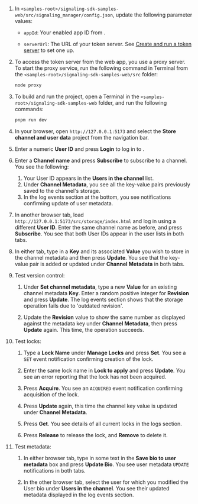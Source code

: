 <PlatformWrapper platform="web">

1. In `<samples-root>/signaling-sdk-samples-web/src/signaling_manager/config.json`, update the following parameter values:

    * `appId`: Your <Vpd k="NAME" /> enabled app ID from <Link target="_blank" to="{{global.AGORA_CONSOLE_URL}}"><Vg k="CONSOLE" /></Link>.

    * `serverUrl`: The URL of your token server. See [Create and run a token server](../get-started/authentication-workflow#create-and-run-a-token-server) to set one up.


1. To access the token server from the web app, you use a proxy server. To start the proxy service, run the following command in Terminal from the `<samples-root>/signaling-sdk-samples-web/src` folder:

    ```bash
    node proxy
    ```

1. To build and run the project, open a Terminal in the `<samples-root>/signaling-sdk-samples-web` folder, and run the following commands:

    ``` bash
    pnpm run dev
    ```

1. In your browser, open `http://127.0.0.1:5173` and select the **Store channel and user data** project from the navigation bar.

1. Enter a numeric **User ID** and press **Login** to log in to <Vg k="MESS" />.

1. Enter a **Channel name** and press **Subscribe** to subscribe to a channel. You see the following:

    1. Your User ID appears in the **Users in the channel** list.
    1. Under **Channel Metadata**, you see all the key-value pairs previously saved to the channel's storage.
    1. In the log events section at the bottom, you see notifications confirming update of user metadata.  

1. In another browser tab, load `http://127.0.0.1:5173/src/storage/index.html` and log in using a different **User ID**. Enter the same channel name as before, and press **Subscribe**. You see that both User IDs appear in the user lists in both tabs.

1. In either tab, type in a **Key** and its associated **Value** you wish to store in the channel metadata and then press **Update**. You see that the key-value pair is added or updated under **Channel Metadata** in both tabs.

1. Test version control:

    1. Under **Set channel metadata**, type a new **Value** for an existing channel metadata **Key**. Enter a random positive integer for **Revision** and press **Update**. The log events section shows that the storage operation fails due to 'outdated revision'. 
    
    1. Update the **Revision** value to show the same number as displayed against the metadata key under **Channel Metadata**, then press **Update** again. This time, the operation succeeds.

1. Test locks:

    1. Type a **Lock Name** under **Manage Locks** and press **Set**. You see a `SET` event notification confirming creation of the lock.

    1. Enter the same lock name in **Lock to apply** and press **Update**. You see an error reporting that the lock has not been acquired.

    1. Press **Acquire**. You see an `ACQUIRED` event notification confirming acquisition of the lock. 
    
    1. Press **Update** again, this time the channel key value is updated under **Channel Metadata**.

    1. Press **Get**. You see details of all current locks in the logs section.

    1. Press **Release** to release the lock, and **Remove** to delete it.

1. Test metadata:

    1. In either browser tab, type in some text in the **Save bio to user metadata** box and press **Update Bio**. You see user metadata `UPDATE` notifications in both tabs.

    1. In the other browser tab, select the user for which you modified the User bio under **Users in the channel**. You see their updated metadata displayed in the log events section.

</PlatformWrapper>
